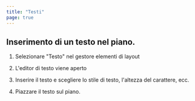 ```yaml
---
title: "Testi"
page: true
---
```

## <GeoMapper>Inserimento di un testo nel piano.</GeoMapper>
<GeoMapper>

1. Selezionare &quot;Testo&quot; nel gestore elementi di layout


2. L&#39;editor di testo viene aperto


3. Inserire il testo e scegliere lo stile di testo, l&#39;altezza del carattere, ecc.


4. Piazzare il testo sul piano.





</GeoMapper>

